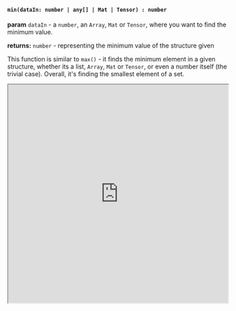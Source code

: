 

#### `min(dataIn: number | any[] | Mat | Tensor) : number`

**param** `dataIn` - a `number`, an `Array`, `Mat` or `Tensor`, where you want to find the minimum value.

**returns:** `number` - representing the minimum value of the structure given

This function is similar to `max()` - it finds the minimum element in a given structure, whether its a list, `Array`, `Mat` or `Tensor`, or even a number itself (the trivial case). Overall, it's finding the smallest element of a set.



<iframe src="https://hlab.app/s/docs/hbook_min"
    width="100%"
    height="500px"/>